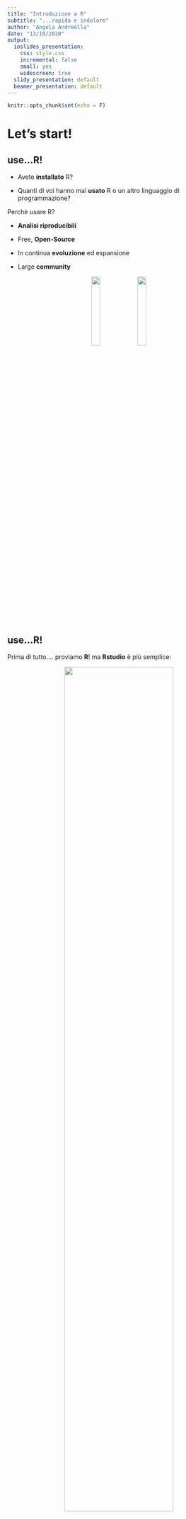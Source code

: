 ```yaml
---
title: "Introduzione a R"
subtitle: "...rapida e indolore"
author: "Angela Andreella"
date: "13/10/2020"
output:
  ioslides_presentation: 
    css: style.css
    incremental: false
    small: yes
    widescreen: true
  slidy_presentation: default
  beamer_presentation: default
---
```



```r
knitr::opts_chunk$set(echo = F)
```

# Let's start! 

## use...R!

 -  Avete **installato** R?
 
 -  Quanti di voi hanno mai **usato** R o un altro linguaggio di programmazione?
 
Perch&egrave; usare R?

 - **Analisi riproducibili**
 
 - Free, **Open-Source**
 
 - In continua **evoluzione** ed espansione
 
 - Large **community**
 
<center> 
![](Images/download.png){width=20%} <style>
        p {line-width: 52em;}
    </style>![](Images/R-LadiesGlobal.png){ width=20% }
</center> 

## use...R! 

Prima di tutto.... proviamo **R**! ma **Rstudio** &egrave; pi&ugrave; semplice:

<center>
![](Images/Rstudio.JPG){ width=70% }
</center> 
<br>
`r emo::ji("boom")` **Attenzione**! R e Rstudio non sono la stessa cosa! **R** &egrave; un **linguaggio-ambiente di programmazione**, mentre **Rstudio** &egrave; un **IDE** che rende R pi&ugrave; **user-friendly**

## Pacchetti per tutti!

R fornisce una serie di pacchetti (**packages**) che racchiudono funzioni molto utili e di vario genere. Per esempio con i seguenti comandi:
 
```r
install.packages("xlsx") #Installiamo il pacchetto "xlsx"
library(xlsx) #Dopo averlo installato lo richiamiamo 
```

installiamo il pacchetto ``xlsx`` e lo richiamiamo nella nostra sessione. Questo pacchetto ci permette di caricare all'interno di R dati da Excel.

$\rightarrow$ per ogni cosa che volete fare esiste un pacchetto corrispondente! Se trovate questo errore in futuro:

```r
Error in library(dplyr) : there is no package called dplyr
```

significa che dovete installare il pacchetto ``dplyr``. 
`r emo::ji("face")` **Consiglio**: errori/bug cercate su google o [stackoverflow](https://stackoverflow.com)!

<center>
![](Images/stackoverflow.png){ width=30% }
</center>

# Un po' di basi 

## Operazioni

Per le operazioni di somma, sottrazione, moltiplicazione e divisione si utilizzano $+ - * /$. Per l'elevazione a potenza si usa: $**$ o ^.

```r
(4+5)*3
```

Gli operatori logici corrispondono invece ai seguenti simboli:

```r
& #AND
| #OR
> #maggiore
< #minore
== #uguale
!= #diverso
>= #maggiore uguale
<= #minore uguale
```

`r emo::ji("boom")` **Attenzione**: I simboli ``=`` e ``<-`` si usano per assegnare un valore a una variabile

```r
pluto = "ciao"
```

diverso da `==` (operazione logica che definisce l'uguale)!! 

## Operazioni

Vediamo qualche esempio insieme 

```r
4==10
5!=10
(4==4)&(10!=1)
8>=10
3<20
```

`r emo::ji("boom")` **Attenzione**:

```r
TRUE==1
```

```r
FALSE==0
```

## Altri comandi fondamentali

**Aiuto?**

```r
help("+") #cerchiamo aiuto per capire l'uso di +
```

**Cambiare working directory?**

```r
setwd("il_mio_path")
```

**Vedere cosa c'&egrave; nella mia working directory?**

```r
ls()
```

**Cancellare quello che abbiamo trovato nella working directory?**

```r
rm(list = ls()) #Cancelliamo tutti gli elementi presenti
rm(pluto) #cancelliamo l'oggetto pluto
```

## Caricamento dati

Come caricare i dati? dipende... `r emo::ji("face")`

Per prima cosa vedete il **formato** del vostro documento (xlsx, csv, xls, txt etc), in generale, vi sar&agrave; un comando corrispondente:

```r
read.table("path/file_name.txt") #formato txt
read.csv("path/file_name.csv") #formato csv
read.xlsx("path/file_name.xlsx") #formato xlsx
```

etc.. se siete indecisi usate l'``help``, google, stackoverflow o [R-bloggers](https://www.r-bloggers.com/)! `r emo::ji("smile")`

oppure andate su Files $\rightarrow$ Import Datasets $\rightarrow$ ...

Proviamo insieme!

Qualche funzione utile:

```r
colnames(db) 
rownames(db)
```

# Ma le variabili? 

## Tipologie di variabili

Carichiamo il file di esempio:

```r
DB <- read.csv("Datasets/HappinessAlcoholConsumption.csv")
```

e vediamo qualche esempio di variabile:

```r
str(DB) #con questo comando vediamo la struttura del dataset DB
head(DB) #Vediamo le prime 6 righe/osservazioni
View(DB) #Vediamo in finestra separata il dataset intero
```

 1. Numeric : ``HappinessScore``
 
 2. Factor (Variabili Qualitative): ``Country`` 
 
 3. Integer: ``Beer_PerCapita`` 

ma abbiamo anche character, logical, ``NA``, ``NaN``.

## Tipologie di oggetti (alcuni)

**Vettori**
 
```r
pluto <- c(1:100) #creaiamo un vettore con valori da 1 a 100
pluto1 <- seq(1,500,5) #creaiamo un vettore con valori da 1 a 500 ogni  5 valori
pluto2 <- rep(10,5) #creiamo un vettore dove si ripete il valore 10 5 volte
pluto[3] #richiamiamo l'elemento del vettore pluto che sta nella 3 posizione
pluto[1:3] #richiamiamo l'elemento del vettore pluto che sta nella 1,2,3 posizioni
is.vector(pluto) #verifichiamo che pluto sia un vettore
length(pluto) #dimensione del vettore pluto?
sort(pluto) #ordiniamo pluto
pluto/5 #dividiamo ogni elemento di pluto per 5
```

proviamo insieme! 

## Tipologie di oggetti (alcuni)
 
**Matrici**
 
```r
pippo <- matrix(data = 10, nrow = 10, ncol = 5) #Creiamo una matrice 
#con 10 righe e 5 colonne contenente solo 10
pippo1 <- matrix(data = pluto, nrow = 20, ncol = 5, byrow = T) #mettiamo pluto in
#pippo! partendo dalle righe (byrow)
pippo2 <- cbind(pluto,pluto1) #Uniamo i due vettori per colonna
pippo3 <- rbind(pluto,pluto1) #Uniamo i due vettori per riga
dim(pippo) #Dimensione di pippo?
ncol(pippo) #numero di colonne di pippo?
nrow(pippo) #numero di righe di pippo?
is.matrix(pippo) #Check che pippo sia una matrice 
```

`r emo::ji("boom")` Se non vi ricordate $\rightarrow$ `help(matrix)`! 

## Tipologie di oggetti (alcuni)
 
**Data frame**
 
```r
is.data.frame(DB)
rick <- data.frame(pippo2[1:20,]) #creiamo un dataframe di nome rick 
#che prende le prime 20 osservazioni di pippo2
dim(rick) #Dimensione? nrow, ncol etc come matrix
colnames(rick) #Nomi colonna?
rownames(rick) #Nomi riga?
rownames(rick) <- letters[1:dim(rick)[1]] #rinominiamo le righe di rick 
#come le prime 20 lettere dell'alfabeto
rick[10,2] #Richiamiamo l'elemento della 10 riga e 2 colonna
rick$pluto #richiamo la variabile pluto (prima colonna)
```
 
`r emo::ji("question")` Che differenza c'&egrave; tra `data.frame` e `matrix`? 

# Prima di continuare.. 

##

 1. Domande `r emo::ji("question")`
 
 2. Ma perdo tutto quello che ho caricato/scritto? No ovviamente `r emo::ji("smile")`
 
```r
save(rick, file = "your_path/il_mio_primo_rda.rda") #salviamo l'oggetto 
#rick in il_mio_primo_rda
load("your_path/il_mio_primo_rda.rda") #e lo ricarico sulla working directory!!
``` 

# Un po' di analisi descrittiva 

## Variabili qualitative 
### Tabelle di Frequenza

<br>Frequenze assolute

```r
fa_h <- table(DB$Hemisphere)
addmargins(fa_h) #Aggiungi totale alla tabella fa_reg
``` 

## Variabili qualitative 
### Tabelle di Frequenza

<br>Frequenze relative

```r
fa_h/nrow(DB)
fr_h <- prop.table(fa_h)
addmargins(fr_h) #Aggiungi totale alla tabella fr_reg
```

## Variabili qualitative 
### Grafici


<br>![](Images/pie1.gif){width=100%}

## Variabili qualitative 
### Grafici
<br>
Barplot
<br>

```r
barplot(fa_h, col = rainbow(length(levels(DB$Hemisphere))))
```

## Variabili qualitative
### Grafici

<br>Grafico a torta 

```r
pie(fa_h, col = rainbow(length(levels(DB$Hemisphere))))
```

## Variabili quantitative 
### Tabelle di Frequenza e altro

<br>Per le tabelle di frequenza assolute e relative valgono gli stessi comandi usati per la variabile qualitativa ``Hemisphere``.

Con le variabili quantitative abbiamo anche:

```r
min(DB$HappinessScore)
```

```r
max(DB$HappinessScore)
```



## Variabili quantitative 
### Tabelle di Frequenza e altro

<br>

```r
summary(DB$HappinessScore)
```

```r
mean(DB$HappinessScore)
```

```r
median(DB$HappinessScore)
```

## Variabili quantitative 
### Grafici

<br>Istogramma
```r
hist(DB$HappinessScore, breaks = 20, col = "lightblue", main = "Happiness Score") #breaks decide gli intervalli!
```

## Variabili quantitative 
### Grafici

<br>`r emo::ji("boom")` **Attenzione** agli intervalli! 
```r
hist_plot <-hist(0:4)
hist_plot
```

**R** automaticamente chiude il primo intervallo a sinistra, in questo modo raggruppa sempre lo 0 e l'1 in dati di conteggio. L'ampiezza del primo intervallo sar&agrave;  quindi doppia rispetto le altre (``density``)


## Variabili quantitative 
### Grafici

<br>Boxplot

```r
boxplot(DB$HappinessScore,col = "lightblue")
```

# Vuoi diventare un supeR useR?

## Cosa fare?

- Allenarsi `r emo::ji("sports")`

- Risolvere i bug da soli `r emo::ji("bug")`

- Documentarsi `r emo::ji("book")`:

   - Google, [R-bloggers](https://www.r-bloggers.com/), ...

   - [R Cookbook](https://www.amazon.com/Cookbook-OReilly-Cookbooks-Paul-Teetor/dp/0596809158/ref=dp_rm_title_0)
   
   - [R in a Nutshell](https://www.amazon.com/R-Nutshell-In-OReilly/dp/144931208X/ref=dp_rm_title_3)
   
   - [Learning R](https://www.amazon.com/Learning-R-Richard-Cotton/dp/1449357105/ref=dp_rm_title_1)
   
   - [An Introduction to Statistical Learning: with Applications in R](https://www.amazon.com/Introduction-Statistical-Learning-Applications-Statistics/dp/1461471370/ref=pd_sim_14_1?ie=UTF8&dpID=41oQwj8rS0L&dpSrc=sims&preST=_AC_UL160_SR106%2C160_&refRID=0CHFMDE74NCF14EF71EM)
   
<br>
   
Trovate tutto il materiale di questa lezione [qui!](https://github.com/angeella/Psicometria_Mod_A)   